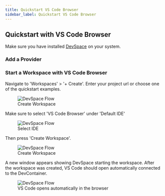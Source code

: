 ```yaml
---
title: Quickstart VS Code Browser
sidebar_label: Quickstart VS Code Browser
---
```



## Quickstart with VS Code Browser

Make sure you have installed [DevSpace](./install.mdx) on your system.

### Add a Provider

<AddProvider />

### Start a Workspace with VS Code Browser

Navigate to 'Workspaces' > '+ Create'. Enter your project url or choose one of the quickstart examples. 

<figure>
<img src="/docs/media/create-workspace-repo.png" alt="DevSpace Flow" />
  <figcaption>Create Workspace</figcaption>
</figure>

Make sure to select 'VS Code Browser' under 'Default IDE'

<figure>
  <img src="/docs/media/create-workspace-vscode-browser.png" alt="DevSpace Flow" />
  <figcaption>Select IDE</figcaption>
</figure>

Then press 'Create Workspace'.

<figure>
  <img src="/docs/media/create-workspace-final-vscode-browser.png" alt="DevSpace Flow" />
  <figcaption>Create Workspace</figcaption>
</figure>

A new window appears showing DevSpace starting the workspace. After the workspace was created, VS Code should open automatically connected to the DevContainer.

<figure>
  <img src="/docs/media/create-workspace-vscode-browser-2.png" alt="DevSpace Flow" />
  <figcaption>VS Code opens automatically in the browser</figcaption>
</figure>

